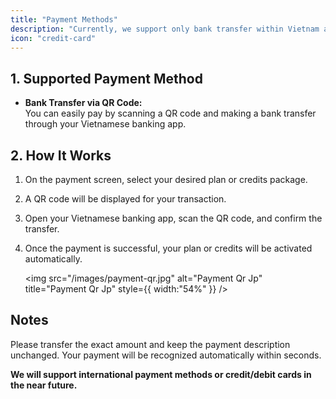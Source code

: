 ```yaml
---
title: "Payment Methods"
description: "Currently, we support only bank transfer within Vietnam as our payment method."
icon: "credit-card"
---
```


## 1. Supported Payment Method

- **Bank Transfer via QR Code:**\
  You can easily pay by scanning a QR code and making a bank transfer through your Vietnamese banking app.

## 2. How It Works

1. On the payment screen, select your desired plan or credits package.
2. A QR code will be displayed for your transaction.
3. Open your Vietnamese banking app, scan the QR code, and confirm the transfer.
4. Once the payment is successful, your plan or credits will be activated automatically.

   <img
     src="/images/payment-qr.jpg"
     alt="Payment Qr Jp"
     title="Payment Qr Jp"
     style={{ width:"54%" }}
   />

## Notes

Please transfer the exact amount and keep the payment description unchanged. Your payment will be recognized automatically within seconds.

**We will support international payment methods or credit/debit cards in the near future.**